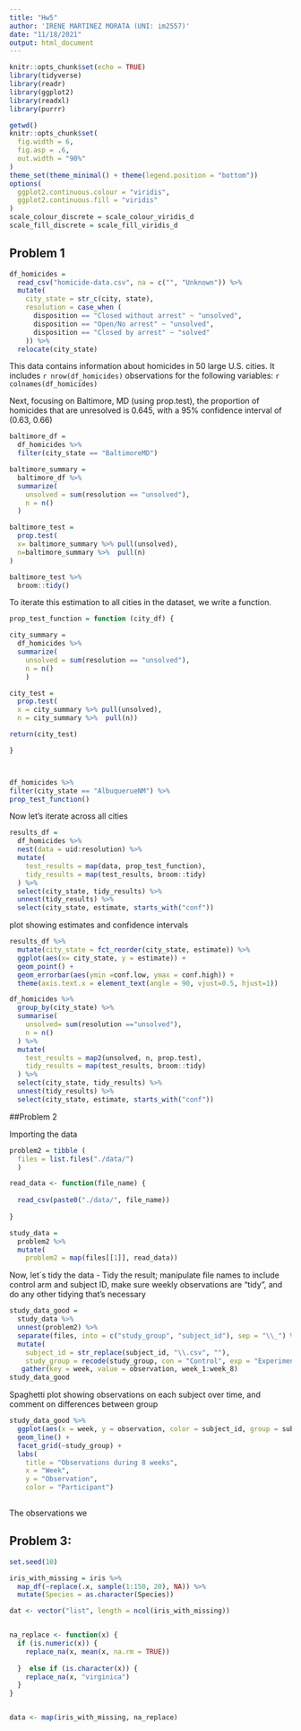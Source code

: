 ```yaml
---
title: "Hw5"
author: 'IRENE MARTINEZ MORATA (UNI: im2557)'
date: "11/18/2021"
output: html_document
---
```



```r
knitr::opts_chunk$set(echo = TRUE)
library(tidyverse)
library(readr)
library(ggplot2)
library(readxl)
library(purrr)

getwd()
knitr::opts_chunk$set(
  fig.width = 6,
  fig.asp = .6,
  out.width = "90%"
)
theme_set(theme_minimal() + theme(legend.position = "bottom"))
options(
  ggplot2.continuous.colour = "viridis",
  ggplot2.continuous.fill = "viridis"
)
scale_colour_discrete = scale_colour_viridis_d
scale_fill_discrete = scale_fill_viridis_d
```

## Problem 1


```r

df_homicides =
  read_csv("homicide-data.csv", na = c("", "Unknown")) %>% 
  mutate(
    city_state = str_c(city, state),
    resolution = case_when (
      disposition == "Closed without arrest" ~ "unsolved",
      disposition == "Open/No arrest" ~ "unsolved",
      disposition == "Closed by arrest" ~ "solved"
    )) %>% 
  relocate(city_state) 

```
This data contains information about homicides in 50 large U.S. cities. It includes `r nrow(df_homicides)` observations for the following variables: `r colnames(df_homicides)`

Next, focusing on Baltimore, MD (using prop.test), the proportion of homicides that are unresolved is 0.645, with a 95% confidence interval of (0.63, 0.66)

```r
baltimore_df =
  df_homicides %>% 
  filter(city_state == "BaltimoreMD")

baltimore_summary =
  baltimore_df %>% 
  summarize(
    unsolved = sum(resolution == "unsolved"), 
    n = n()
  )

baltimore_test = 
  prop.test(
  x= baltimore_summary %>% pull(unsolved),
  n=baltimore_summary %>%  pull(n)
)

baltimore_test %>% 
  broom::tidy()
```

To iterate this estimation to all cities in the dataset, we write a function.


```r
prop_test_function = function (city_df) {

city_summary =
  df_homicides %>% 
  summarize(
    unsolved = sum(resolution == "unsolved"), 
    n = n()
    )

city_test = 
  prop.test(
  x = city_summary %>% pull(unsolved),
  n = city_summary %>%  pull(n))

return(city_test)

}



df_homicides %>% 
filter(city_state == "AlbuquerueNM") %>% 
prop_test_function()

```

Now let's iterate across all cities

```r
results_df =
  df_homicides %>% 
  nest(data = uid:resolution) %>% 
  mutate(
    test_results = map(data, prop_test_function),
    tidy_results = map(test_results, broom::tidy)
  ) %>% 
  select(city_state, tidy_results) %>% 
  unnest(tidy_results) %>% 
  select(city_state, estimate, starts_with("conf"))

```

plot showing estimates and confidence intervals

```r
results_df %>% 
  mutate(city_state = fct_reorder(city_state, estimate)) %>% 
  ggplot(aes(x= city_state, y = estimate)) +
  geom_point() +
  geom_errorbar(aes(ymin =conf.low, ymax = conf.high)) +
  theme(axis.text.x = element_text(angle = 90, vjust=0.5, hjust=1))


```




```r
df_homicides %>% 
  group_by(city_state) %>% 
  summarise(
    unsolved= sum(resolution =="unsolved"),
    n = n()
  ) %>% 
  mutate(
    test_results = map2(unsolved, n, prop.test),
    tidy_results = map(test_results, broom::tidy)
  ) %>% 
  select(city_state, tidy_results) %>% 
  unnest(tidy_results) %>% 
  select(city_state, estimate, starts_with("conf"))


```



##Problem 2

Importing the data
```r
problem2 = tibble (
  files = list.files("./data/")
  )

read_data <- function(file_name) {
  
  read_csv(paste0("./data/", file_name))
  
}

study_data = 
  problem2 %>% 
  mutate(
    problem2 = map(files[[1]], read_data))
```
Now, let´s tidy the data
- Tidy the result; manipulate file names to include control arm and subject ID, make sure weekly observations are “tidy”, and do any other tidying that’s necessary
```r
study_data_good = 
  study_data %>% 
  unnest(problem2) %>% 
  separate(files, into = c("study_group", "subject_id"), sep = "\\_") %>% 
  mutate(
    subject_id = str_replace(subject_id, "\\.csv", ""),
    study_group = recode(study_group, con = "Control", exp = "Experimental")) %>% 
   gather(key = week, value = observation, week_1:week_8) 
study_data_good
```

Spaghetti plot showing observations on each subject over time, and comment on differences between group

```r
study_data_good %>% 
  ggplot(aes(x = week, y = observation, color = subject_id, group = subject_id)) + 
  geom_line() +
  facet_grid(~study_group) +
  labs(
    title = "Observations during 8 weeks", 
    x = "Week", 
    y = "Observation", 
    color = "Participant")
   
```
The observations we

## Problem 3:


```r
set.seed(10)

iris_with_missing = iris %>% 
  map_df(~replace(.x, sample(1:150, 20), NA)) %>%
  mutate(Species = as.character(Species))

dat <- vector("list", length = ncol(iris_with_missing))


na_replace <- function(x) {
  if (is.numeric(x)) {
    replace_na(x, mean(x, na.rm = TRUE))
    
  }  else if (is.character(x)) {
    replace_na(x, "virginica")
  }
}


data <- map(iris_with_missing, na_replace)
```



